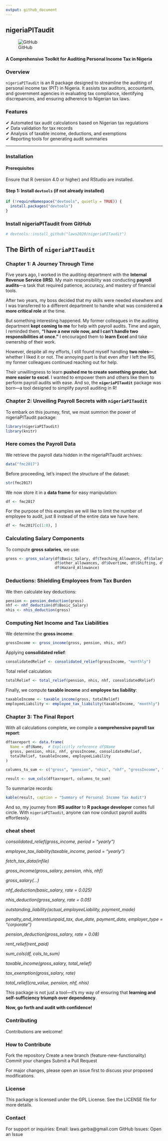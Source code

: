 ```yaml
---
output: github_document
---
```


## **nigeriaPITaudit** 

![GitHub](https://img.shields.io/github/license/laws2020/nigeriaPITaudit)

#### A Comprehensive Toolkit for Auditing Personal Income Tax in Nigeria  

### **Overview**
`nigeriaPITaudit` is an R package designed to streamline the auditing of personal income tax (PIT) in Nigeria. It assists tax auditors, accountants, and government agencies in evaluating tax compliance, identifying discrepancies, and ensuring adherence to Nigerian tax laws.

### **Features**
✔ Automated tax audit calculations based on Nigerian tax regulations  
✔ Data validation for tax records  
✔ Analysis of taxable income, deductions, and exemptions  
✔ Reporting tools for generating audit summaries  

---

### **Installation**  

#### **Prerequisites**  
Ensure that R (version 4.0 or higher) and RStudio are installed.

#### **Step 1: Install `devtools` (if not already installed)**  
```r
if (!requireNamespace("devtools", quietly = TRUE)) {
  install.packages("devtools")
}
```

### Install nigeriaPITaudit from GitHub
```r
# devtools::install_github("laws2020/nigeriaPITaudit")
```


## The Birth of `nigeriaPITaudit`

### Chapter 1: A Journey Through Time

Five years ago, I worked in the auditing department with the **Internal Revenue Service (IRS)**. My main responsibility was conducting **payroll audits**—a task that required patience, accuracy, and mastery of financial tools.

After two years, my boss decided that my skills were needed elsewhere and I was transferred to a different department to handle what was considered **a more critical role** at the time. 

But something interesting happened. My former colleagues in the auditing department **kept coming to me** for help with payroll audits. Time and again, I reminded them, **"I have a new role now, and I can’t handle two responsibilities at once."** I encouraged them to **learn Excel** and take ownership of their work.

However, despite all my efforts, I still found myself handling **two roles**—whether I liked it or not. The annoying part is that even after I left the IRS, my former colleagues continued reaching out for help.

Their unwillingness to learn **pushed me to create something greater, but more easier to excel**. I wanted to empower them and others like them to perform payroll audits with ease. And so, the **`nigeriaPITaudit`** package was born—a tool designed to simplify payroll auditing in R!


### Chapter 2: Unveiling Payroll Secrets with `nigeriaPITaudit`

To embark on this journey, first, we must summon the power of nigeriaPITaudit package:


```r
library(nigeriaPITaudit)
library(knitr)
```


###  Here comes the Payroll Data

We retrieve the payroll data hidden in the nigeriaPITaudit archives:

```r
data("fmc2017")
```

Before proceeding, let’s inspect the structure of the dataset:

```r
str(fmc2017)
```

We now store it in a **data frame** for easy manipulation:

```r
df <- fmc2017
```

For the purpose of this examples we will like to limit the number of employee to audit, just 8 instead of the entire data we have here.

```r
df <- fmc2017[c(1:8), ]
```


### Calculating Salary Components

To compute **gross salaries**, we use:

```r
gross <- gross_salary(df$Basic_Salary, df$Teaching_Allowance, df$Salary_Arrears,
                      df$other_allowances, df$Overtime, df$Shifting, df$Specialist,
                      df$Hazard_Allowance)
```

### Deductions: Shielding Employees from Tax Burden

We then calculate key deductions:

```r
pension <- pension_deduction(gross)
nhf <- nhf_deduction(df$Basic_Salary)
nhis <- nhis_deduction(gross)
```

### Computing Net Income and Tax Liabilities

We determine the **gross income**:

```r
grossIncome <- gross_income(gross, pension, nhis, nhf)
```

Applying **consolidated relief**:

```r
consolidatedRelief <- consolidated_relief(grossIncome, "monthly")
```

Total relief calculation:

```r
totalRelief <- total_relief(pension, nhis, nhf, consolidatedRelief)
```

Finally, we compute **taxable income** and **employee tax liability**:

```r
taxableIncome <- taxable_income(gross, totalRelief)
employeeLiability <- employee_tax_liability(taxableIncome, "monthly")
```


### Chapter 3: The Final Report

With all calculations complete, we compile a **comprehensive payroll tax report**:

```r
dftaxreport <- data.frame(
  Name = df$Name,  # Explicitly reference df$Name
  gross, pension, nhis, nhf, grossIncome, consolidatedRelief, 
  totalRelief, taxableIncome, employeeLiability
)
```

```r
columns_to_sum <- c("gross", "pension", "nhis", "nhf", "grossIncome", "consolidatedRelief", "totalRelief", "taxableIncome", "employeeLiability")
```

```r
result <- sum_cols(dftaxreport, columns_to_sum)
```

To summarize records:

```r
kable(result, caption = "Summary of Personal Income Tax Audit")
```


And so, my journey from **IRS auditor** to **R package developer** comes full circle. With `nigeriaPITaudit`, anyone can now conduct payroll audits effortlessly.

### cheat sheet 

_consolidated_relief(gross_income, period = "yearly")_

_employee_tax_liability(taxable_income, period = "yearly")_

_fetch_tax_data(infile)_

_gross_income(gross_salary, pension, nhis, nhf)_

_gross_salary(...)_

_nhf_deduction(basic_salary, rate = 0.025)_

_nhis_deduction(gross_salary, rate = 0.05)_

_outstanding_liability(actual_employeeLiability, payment_made)_

_penalty_and_interest(unpaid_tax, due_date, payment_date, employer_type = "corporate")_

_pension_deduction(gross_salary, rate = 0.08)_

_rent_relief(rent_paid)_

_sum_cols(df, cols_to_sum)_

_taxable_income(gross_salary, total_relief)_

_tax_exemption(gross_salary, rate)_

_total_relief(cra_value, pension, nhf, nhis)_


This package is not just a tool—it’s my way of ensuring that **learning and self-sufficiency triumph over dependency**.

**Now, go forth and audit with confidence!** 


### Contributing
Contributions are welcome!

### How to Contribute
Fork the repository
Create a new branch (feature-new-functionality)
Commit your changes
Submit a Pull Request

For major changes, please open an issue first to discuss your proposed modifications.

###  License
This package is licensed under the GPL License. See the LICENSE file for more details.

###  Contact
For support or inquiries:
Email: laws.garba@gmail.com
GitHub Issues: Open an Issue
